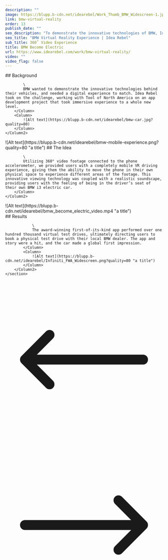 ```yaml
---
description: ""
image: https://blupp.b-cdn.net/idearebel/Work_Thumb_BMW_Widescreen-1.jpg?quality=80
link: bmw-virtual-reality
order: 13
publish_date: ""
seo_description: "To demonstrate the innovative technologies of BMW, Idea Rebel took on the challenge of creating a digital experience: A vr experience utilizing 360° video"
seo_title: "BMW Virtual Reality Experience | Idea Rebel"
sub_title: 360˚ Video Experience
title: BMW Become Electric
url: https://www.idearebel.com/work/bmw-virtual-reality/
video: ""
video_flag: false
---
```


<section class="container mx-auto max-w-6xl py-10">
    <Column2>
        <Column>
            ## Background

            \
            BMW wanted to demonstrate the innovative technologies behind their vehicles, and needed a digital experience to match. Idea Rebel took on the challenge, working with Tool of North America on an app development project that took immersive experience to a whole new level.   
        </Column>
        <Column>
            ![Alt text](https://blupp.b-cdn.net/idearebel/bmw-car.jpg?quality=80)
        </Column>
    </Column2>
</section>
<section class="container mx-auto max-w-6xl py-10">
    <Column2>
        <Column>
            ![Alt text](https://blupp.b-cdn.net/idearebel/bmw-mobile-experience.png?quality=80 "a title")
        </Column>
        <Column> 
            ## The Idea

            \
            Utilizing 360° video footage connected to the phone accelerometer, we provided users with a completely mobile VR driving experience, giving them the ability to move the phone in their own physical space to experience different areas of the footage. This innovative viewing technology was coupled with a realistic soundscape, providing users with the feeling of being in the driver’s seat of their own BMW i3 electric car.
        </Column>
    </Column2>
</section>
<section class="container mx-auto max-w-6xl mt-20 p-20 bg-zinc-200">
    <Column>
        ![Alt text](https://blupp.b-cdn.net/idearebel/bmw_become_electric_video.mp4 "a title")
    </Column>
</section>
<section class="bg-zinc-200 mt-20">
    <section class="container mx-auto max-w-6xl py-20">
        <Column2>
            <Column>
                ## Results

                \
                The award-winning first-of-its-kind app performed over one hundred thousand virtual test drives, ultimately directing users to book a physical test drive with their local BMW dealer. The app and story were a hit, and the car made a global first impression.
            </Column>
            <Column>
                ![Alt text](https://blupp.b-cdn.net/idearebel/Infiniti_FWA_Widescreen.png?quality=80 "a title")
            </Column>
        </Column2>
    </section>
</section>
<section class="container mx-auto max-w-6xl p-2">
    <Column>
        <div class="flex justify-between">
            <a href="/work/nba-digital-fan-experiences/" class="underline">
                <div class="flex flex-col gap-2">
                    <ParagraphGaramond
                        text="Previous Project"
                    />
                    <div class="flex items-center gap-2">
                        <svg xmlns="http://www.w3.org/2000/svg" fill="none" viewBox="0 0 24 24" stroke-width="1.5" stroke="currentColor" class="w-6 h-6">
                            <path stroke-linecap="round" stroke-linejoin="round" d="M6.75 15.75L3 12m0 0l3.75-3.75M3 12h18" />
                        </svg>
                        <H3
                            text="NBA Digital Fan Experiences"
                        />
                    </div>
                </div>
            </a>
            <a href="/work/keurig/" class="underline">
                <div class="flex flex-col gap-2 text-right">
                    <ParagraphGaramond
                        text="Next Project"
                    />
                    <div class="flex items-center gap-2">
                        <H3
                            text="Keurig"
                        />
                        <svg xmlns="http://www.w3.org/2000/svg" fill="none" viewBox="0 0 24 24" stroke-width="1.5" stroke="currentColor" class="w-6 h-6">
                            <path stroke-linecap="round" stroke-linejoin="round" d="M17.25 8.25L21 12m0 0l-3.75 3.75M21 12H3" />
                        </svg>
                    </div>
                </div>
            </a>
        </div>
    </Column>
</section>
